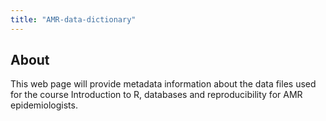 ```yaml
---
title: "AMR-data-dictionary"
---
```


## About

This web page will provide metadata information about the data files used for the course Introduction to R, databases and reproducibility for AMR epidemiologists.
